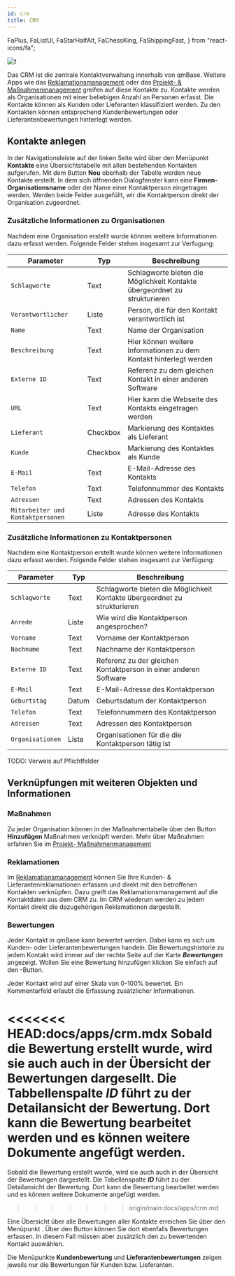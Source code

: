 ---
id: crm
title: CRM
---

  FaPlus,
  FaListUl,
  FaStarHalfAlt,
  FaChessKing,
  FaShippingFast,
} from "react-icons/fa";

![t](https://caqadmin.blob.core.windows.net/public-screenshots/All%20Integration%20Specs/Crm.png)

Das CRM ist die zentrale Kontaktverwaltung innerhalb von qmBase. Weitere Apps wie das [Reklamationsmanagement](claim-management) oder das [Projekt- & Maßnahmenmanagement](projects-and-tasks) greifen auf diese Kontakte zu. Kontakte werden als Organisationen mit einer beliebigen Anzahl an Personen erfasst. Die Kontakte können als Kunden oder Lieferanten klassifiziert werden. Zu den Kontakten können entsprechend Kundenbewertungen oder Lieferantenbewertungen hinterlegt werden.

## Kontakte anlegen

In der Navigationsleiste auf der linken Seite wird über den Menüpunkt **<FaListUl/> Kontakte** eine Übersichtstabelle mit allen bestehenden Kontakten aufgerufen.
Mit dem Button **<FaPlus/> Neu** oberhalb der Tabelle werden neue Kontakte erstellt.
In dem sich öffnenden Dialogfenster kann eine **Firmen- Organisationsname** oder der Name einer Kontaktperson eingetragen werden. Werden beide Felder ausgefüllt, wir die Kontaktperson direkt der Organisation zugeordnet.

### Zusätzliche Informationen zu Organisationen

Nachdem eine Organisation erstellt wurde können weitere Informationen dazu erfasst werden. Folgende Felder stehen insgesamt zur Verfugung:

| Parameter                                    | Typ      | Beschreibung                                                              |
| -------------------------------------------- | -------- | ------------------------------------------------------------------------- |
| <code>Schlagworte</code>                     | Text     | Schlagworte bieten die Möglichkeit Kontakte übergeordnet zu strukturieren |
| <code>Verantwortlicher</code>                | Liste    | Person, die für den Kontakt verantwortlich ist                            |
| <code>Name</code>                            | Text     | Name der Organisation                                                     |
| <code>Beschreibung</code>                    | Text     | Hier können weitere Informationen zu dem Kontakt hinterlegt werden        |
| <code>Externe ID</code>                      | Text     | Referenz zu dem gleichen Kontakt in einer anderen Software                |
| <code>URL</code>                             | Text     | Hier kann die Webseite des Kontakts eingetragen werden                    |
| <code>Lieferant</code>                       | Checkbox | Markierung des Kontaktes als Lieferant                                    |
| <code>Kunde</code>                           | Checkbox | Markierung des Kontaktes als Kunde                                        |
| <code>E-Mail</code>                          | Text     | E-Mail-Adresse des Kontakts                                               |
| <code>Telefon</code>                         | Text     | Telefonnummer des Kontakts                                                |
| <code>Adressen</code>                        | Text     | Adressen des Kontakts                                                     |
| <code>Mitarbeiter und Kontaktpersonen</code> | Liste    | Adresse des Kontakts                                                      |

### Zusätzliche Informationen zu Kontaktpersonen

Nachdem eine Kontaktperson erstellt wurde können weitere Informationen dazu erfasst werden. Folgende Felder stehen insgesamt zur Verfügung:

| Parameter                   | Typ   | Beschreibung                                                              |
| --------------------------- | ----- | ------------------------------------------------------------------------- |
| <code>Schlagworte</code>    | Text  | Schlagworte bieten die Möglichkeit Kontakte übergeordnet zu strukturieren |
| <code>Anrede</code>         | Liste | Wie wird die Kontaktperson angesprochen?                                  |
| <code>Vorname</code>        | Text  | Vorname der Kontaktperson                                                 |
| <code>Nachname</code>       | Text  | Nachname der Kontaktperson                                                |
| <code>Externe ID</code>     | Text  | Referenz zu der gleichen Kontaktperson in einer anderen Software          |
| <code>E-Mail</code>         | Text  | E-Mail-Adresse des Kontaktperson                                          |
| <code>Geburtstag</code>     | Datum | Geburtsdatum der Kontaktperson                                            |
| <code>Telefon</code>        | Text  | Telefonnummern des Kontaktperson                                          |
| <code>Adressen</code>       | Text  | Adressen des Kontaktperson                                                |
| <code>Organisationen</code> | Liste | Organisationen für die die Kontaktperson tätig ist                        |

TODO: Verweis auf Pflichtfelder

## Verknüpfungen mit weiteren Objekten und Informationen

### Maßnahmen

Zu jeder Organisation können in der Maßnahmentabelle über den Button **<FaPlus/> Hinzufügen** Maßnahmen verknüpft werden. Mehr über Maßnahmen erfahren Sie im [Projekt- Maßnahmenmanagement](projects-and-tasks)

### Reklamationen

Im [Reklamationsmanagement](claim-management) können Sie Ihre Kunden- & Lieferantenreklamationen erfassen und direkt mit den betroffenen Kontakten verknüpfen.
Dazu greift das Reklamationsmanagement auf die Kontaktdaten aus dem CRM zu. Im CRM wiederum werden zu jedem Kontakt direkt die dazugehörigen Reklamationen dargestellt.

### Bewertungen

Jeder Kontakt in qmBase kann bewertet werden. Dabei kann es sich um Kunden- oder Lieferantenbewertungen handeln. Die Bewertungshistorie zu jedem Kontakt wird immer auf der rechte Seite auf der Karte **_Bewertungen_** angezeigt.
Wollen Sie eine Bewertung hinzufügen klicken Sie einfach auf den <FaPlus/>-Button.

Jeder Kontakt wird auf einer Skala von 0-100% bewertet. Ein Kommentarfeld erlaubt die Erfassung zusätzlicher Informationen.

<<<<<<< HEAD:docs/apps/crm.mdx
Sobald die Bewertung erstellt wurde, wird sie auch auch in der Übersicht der Bewertungen dargesellt. Die Tabbellenspalte **_ID_** führt zu der Detailansicht der Bewertung.
Dort kann die Bewertung bearbeitet werden und es können weitere Dokumente angefügt werden.
=======
Sobald die Bewertung erstellt wurde, wird sie auch auch in der Übersicht der Bewertungen dargestellt. Die Tabellenspalte **_ID_** führt zu der Detailansicht der Bewertung. Dort kann die Bewertung bearbeitet werden und es können weitere Dokumente angefügt werden.

> > > > > > > origin/main:docs/apps/crm.md

Eine Übersicht über alle Bewertungen aller Kontakte erreichen Sie über den Menüpunkt **<FaStarHalfAlt/>**. Über den Button **<FaPlus/>** können Sie dort ebenfalls Bewertungen erfassen.
In diesem Fall müssen aber zusätzlich den zu bewertenden Kontakt auswählen.

Die Menüpunkte **<FaChessKing/> Kundenbewertung** und **<FaShippingFast/> Lieferantenbewertungen** zeigen jeweils nur die Bewertungen für Kunden bzw. Lieferanten.
